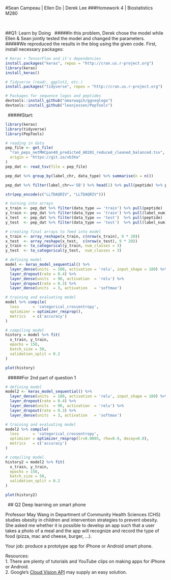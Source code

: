 #Sean Campeau | Ellen Do | Derek Lee
###Homework 4 | Biostatistics M280

&nbsp;
&nbsp;
&nbsp;

##Q1: Learn by Doing
&nbsp;
#####In this problem, Derek chose the model while Ellen & Sean jointly tested the model and changed the parameters.
&nbsp;
#####We reproduced the results in the blog using the given code. First, install necessary packages:
&nbsp;
```R
# Keras + TensorFlow and it's dependencies
install.packages("keras", repos = "http://cran.us.r-project.org")
library(keras)
install_keras()

# Tidyverse (readr, ggplot2, etc.)
install.packages("tidyverse", repos = "http://cran.us.r-project.org")

# Packages for sequence logos and peptides
devtools::install_github("omarwagih/ggseqlogo")
devtools::install_github("leonjessen/PepTools")
```
&nbsp;
#####Start:
&nbsp;
```R
library(keras)
library(tidyverse)
library(PepTools)

# reading in data
pep_file <- get_file(
  "ran_peps_netMHCpan40_predicted_A0201_reduced_cleaned_balanced.tsv", 
  origin = "https://git.io/vb3Xa"
) 
pep_dat <- read_tsv(file = pep_file)

pep_dat %>% group_by(label_chr, data_type) %>% summarise(n = n())

pep_dat %>% filter(label_chr=='SB') %>% head(1) %>% pull(peptide) %>% pep_plot_images

str(pep_encode(c("LLTDAQRIV", "LLTDAQRIV")))

# turning into arrays
x_train <- pep_dat %>% filter(data_type == 'train') %>% pull(peptide)   %>% pep_encode
y_train <- pep_dat %>% filter(data_type == 'train') %>% pull(label_num) %>% array
x_test  <- pep_dat %>% filter(data_type == 'test')  %>% pull(peptide)   %>% pep_encode
y_test  <- pep_dat %>% filter(data_type == 'test')  %>% pull(label_num) %>% array

# creating final arrays to feed into model
x_train <- array_reshape(x_train, c(nrow(x_train), 9 * 20))
x_test  <- array_reshape(x_test,  c(nrow(x_test), 9 * 20))
y_train <- to_categorical(y_train, num_classes = 3)
y_test  <- to_categorical(y_test,  num_classes = 3)

# defining model
model <- keras_model_sequential() %>% 
  layer_dense(units  = 180, activation = 'relu', input_shape = 180) %>% 
  layer_dropout(rate = 0.4) %>% 
  layer_dense(units  = 90, activation  = 'relu') %>%
  layer_dropout(rate = 0.3) %>%
  layer_dense(units  = 3, activation   = 'softmax')

# training and evaluating model
model %>% compile(
  loss      = 'categorical_crossentropy',
  optimizer = optimizer_rmsprop(),
  metrics   = c('accuracy')
)

# compiling model
history = model %>% fit(
  x_train, y_train, 
  epochs = 150, 
  batch_size = 50, 
  validation_split = 0.2
)

plot(history)
```
&nbsp;
#####For 2nd part of question 1
&nbsp;
```r
# defining model
model2 <- keras_model_sequential() %>% 
  layer_dense(units  = 180, activation = 'relu', input_shape = 180) %>% 
  layer_dropout(rate = 0.4) %>% 
  layer_dense(units  = 90, activation  = 'relu') %>%
  layer_dropout(rate = 0.3) %>%
  layer_dense(units  = 3, activation   = 'softmax')

# training and evaluating model
model2 %>% compile(
  loss      = 'categorical_crossentropy',
  optimizer = optimizer_rmsprop(lr=0.0005, rho=0.9, decay=0.0),
  metrics   = c('accuracy')
)

# compiling model
history2 = model2 %>% fit(
  x_train, y_train, 
  epochs = 150, 
  batch_size = 50, 
  validation_split = 0.2
)

plot(history2)
```
&nbsp;
## Q2 Deep learning on smart phone

Professor May Wang in Department of Community Health Sciences (CHS) studies obesity in children and intervention strategies to prevent obesity. She asked me whether it is possible to develop an app such that a user takes a photo of a meal and the app will recognize and record the type of food (pizza, mac and cheese, burger, ...). 

Your job: produce a prototype app for iPhone or Android smart phone. 

Resources:  
1. There are plenty of tutorials and YouTube clips on making apps for iPhone or Android.  
2. Google's [Cloud Vision API](https://cloud.google.com/vision/) may supply an easy solution. 